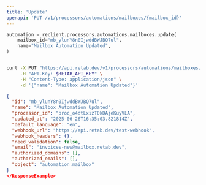 ```yaml
---
title: 'Update'
openapi: 'PUT /v1/processors/automations/mailboxes/{mailbox_id}'
---
```


<RequestExample>

```python python
automation = reclient.processors.automations.mailboxes.update(
    mailbox_id="mb_ylunY8n0IjwddBWJBQ7ul",
    name="Mailbox Automation Updated",
)
```

```bash curl

curl -X PUT "https://api.retab.dev/v1/processors/automations/mailboxes/mb_ylunY8n0IjwddBWJBQ7ul" \
     -H "API-Key: $RETAB_API_KEY" \
     -H "Content-Type: application/json" \
     -d '{"name": "Mailbox Automation Updated"}'

```

</RequestExample>

<ResponseExample>

```json json
{
  "id": "mb_ylunY8n0IjwddBWJBQ7ul",
  "name": "Mailbox Automation Updated",
  "processor_id": "proc_o4dtLxizT0kDAjeKuyVLA",
  "updated_at": "2025-06-26T16:35:03.821814Z",
  "default_language": "en",
  "webhook_url": "https://api.retab.dev/test-webhook",
  "webhook_headers": {},
  "need_validation": false,
  "email": "invoices-new@mailbox.retab.dev",
  "authorized_domains": [],
  "authorized_emails": [],
  "object": "automation.mailbox"
}
</ResponseExample>
